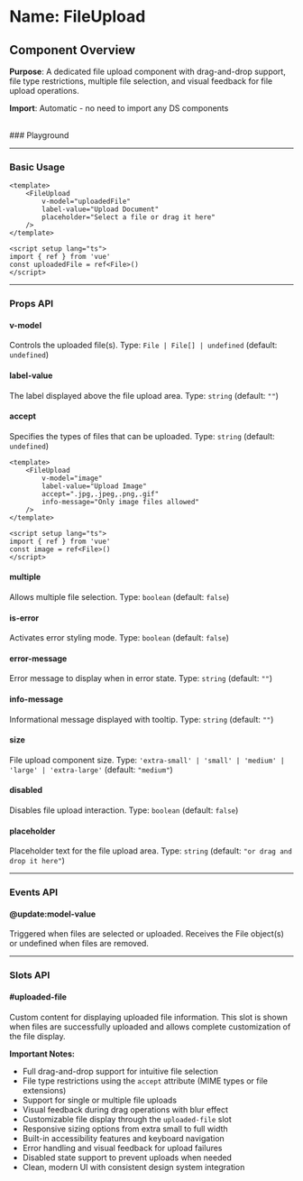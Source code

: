 
<Meta of={FileUpload} />

# Name: FileUpload
## Component Overview

**Purpose**: A dedicated file upload component with drag-and-drop support, file type restrictions, multiple file selection, and visual feedback for file upload operations.

**Import**: Automatic - no need to import any DS components

<br />
### Playground

<Canvas of={FileUpload.Primary} />
<Controls />

---

### Basic Usage

```vue
<template>
    <FileUpload 
        v-model="uploadedFile"
        label-value="Upload Document"
        placeholder="Select a file or drag it here"
    />
</template>

<script setup lang="ts">
import { ref } from 'vue'
const uploadedFile = ref<File>()
</script>
```

<Canvas sourceState="none" of={FileUpload.Primary} />

---

### Props API

#### v-model
Controls the uploaded file(s). Type: `File | File[] | undefined` (default: `undefined`)

#### label-value
The label displayed above the file upload area. Type: `string` (default: `""`)

#### accept
Specifies the types of files that can be uploaded. Type: `string` (default: `undefined`)

```vue
<template>
    <FileUpload 
        v-model="image"
        label-value="Upload Image"
        accept=".jpg,.jpeg,.png,.gif"
        info-message="Only image files allowed"
    />
</template>

<script setup lang="ts">
import { ref } from 'vue'
const image = ref<File>()
</script>
```

<Canvas sourceState="none" of={FileUpload.Accept} />

#### multiple
Allows multiple file selection. Type: `boolean` (default: `false`)

<Canvas sourceState="none" of={FileUpload.Multiple} />

#### is-error
Activates error styling mode. Type: `boolean` (default: `false`)

<Canvas sourceState="none" of={FileUpload.IsError} />

#### error-message
Error message to display when in error state. Type: `string` (default: `""`)

#### info-message
Informational message displayed with tooltip. Type: `string` (default: `""`)

<Canvas sourceState="none" of={FileUpload.InfoMessage} />

#### size
File upload component size. Type: `'extra-small' | 'small' | 'medium' | 'large' | 'extra-large'` (default: `"medium"`)

<Canvas sourceState="none" of={FileUpload.Sizes} />

#### disabled
Disables file upload interaction. Type: `boolean` (default: `false`)

<Canvas sourceState="none" of={FileUpload.Disabled} />

#### placeholder
Placeholder text for the file upload area. Type: `string` (default: `"or drag and drop it here"`)

---

### Events API

#### @update:model-value
Triggered when files are selected or uploaded. Receives the File object(s) or undefined when files are removed.

---

### Slots API

#### #uploaded-file
Custom content for displaying uploaded file information. This slot is shown when files are successfully uploaded and allows complete customization of the file display.

**Important Notes:**
- Full drag-and-drop support for intuitive file selection
- File type restrictions using the `accept` attribute (MIME types or file extensions)
- Support for single or multiple file uploads
- Visual feedback during drag operations with blur effect
- Customizable file display through the `uploaded-file` slot
- Responsive sizing options from extra small to full width
- Built-in accessibility features and keyboard navigation
- Error handling and visual feedback for upload failures
- Disabled state support to prevent uploads when needed
- Clean, modern UI with consistent design system integration